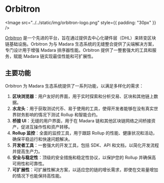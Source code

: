 
# Orbitron

<Image src="../../static/img/orbitron-logo.png" style={{ padding: "30px" }} />

[Orbitron](https://orbitron.sh) 是一个先进的平台，旨在通过提供去中心化硬件层（DHL）来转变区块链基础设施。Orbitron 为与 Madara 生态系统的无缝整合提供了尖端解决方案，专门设计用于增强 Madara 排序器性能。Orbitron 提供了一整套强大的工具和服务，赋能 Madara 链实现最佳性能和可扩展性。

## 主要功能

Orbitron 为 Madara 生态系统提供了一系列功能，以满足多样化的需求：

1. **区块浏览器**：用户友好的界面，用于实时探索和分析交易、区块和其他链上数据。
2. **水龙头**：用于获取测试代币、易于使用的工具，使得开发者能够在没有真实世界财务影响的情况下测试 Rollup 和智能合约。
3. **桥接 UI**：无缝的用户界面，用于在 Madara 链和其他区块链网络之间桥接资产，促进互操作性和资产转移。
4. **Rollup 监控**：全面的监控工具，用于跟踪 Rollup 的性能、健康状况和活动，确保平稳运行和快速问题解决。
5. **开发者工具**：一套强大的开发工具，包括 SDK、API 和文档，以简化开发流程并提高生产力。
6. **安全与稳定性**：顶级的安全措施和稳定性协议，以保护您的 Rollup 并确保高可用性和可靠性。
7. **可扩展性**：可扩展性解决方案，以适应您的链的增长需求，即使在交易量增加的情况下也能保持高性能。
